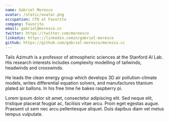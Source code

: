 ```yaml
---
name: Gabriel Moresco
avatar: /static/avatar.png
occupation: CTO at Favorito
company: Favorito
email: gabriel@moresco.cc
twitter: https://twitter.com/moreesco
linkedin: https://linkedin.comin/gabriel-moresco
github: https://github.com/gabriel-moresco/moresco.cc
---
```


Tails Azimuth is a professor of atmospheric sciences at the Stanford AI Lab. His research interests includes complexity modelling of tailwinds, headwinds and crosswinds.

He leads the clean energy group which develops 3D air pollution-climate models, writes differential equation solvers, and manufactures titanium plated air ballons. In his free time he bakes raspberry pi.

Lorem ipsum dolor sit amet, consectetur adipiscing elit. Sed neque elit, tristique placerat feugiat ac, facilisis vitae arcu. Proin eget egestas augue. Praesent ut sem nec arcu pellentesque aliquet. Duis dapibus diam vel metus tempus vulputate.

